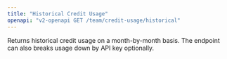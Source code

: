 ```yaml
---
title: "Historical Credit Usage"
openapi: "v2-openapi GET /team/credit-usage/historical"
---
```


Returns historical credit usage on a month-by-month basis. The endpoint can also breaks usage down by API key optionally.
